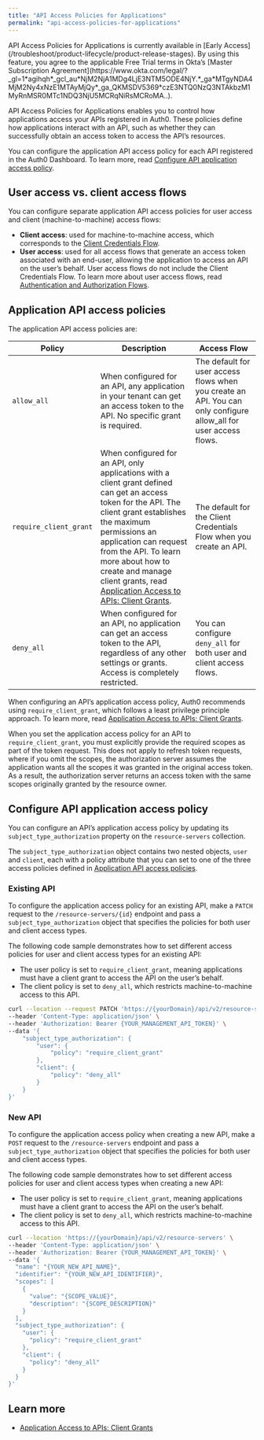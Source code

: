 ```yaml
---
title: "API Access Policies for Applications"
permalink: "api-access-policies-for-applications"
---
```


<Callout icon="file-lines" color="#0EA5E9" iconType="regular">
API Access Policies for Applications is currently available in [Early Access](/troubleshoot/product-lifecycle/product-release-stages). By using this feature, you agree to the applicable Free Trial terms in Okta’s [Master Subscription Agreement](https://www.okta.com/legal/?_gl=1*agihqh*_gcl_au*NjM2NjA1MDg4LjE3NTM5ODE4NjY.*_ga*MTgyNDA4MjM2Ny4xNzE1MTAyMjQy*_ga_QKMSDV5369*czE3NTQ0NzQ3NTAkbzM1MyRnMSR0MTc1NDQ3NjU5MCRqNiRsMCRoMA..).
</Callout>

API Access Policies for Applications enables you to control how applications access your APIs registered in Auth0. These policies define how applications interact with an API, such as whether they can successfully obtain an access token to access the API’s resources.

You can configure the application API access policy for each API registered in the Auth0 Dashboard. To learn more, read [Configure API application access policy](#configure-api-application-access-policy).

## User access vs. client access flows

You can configure separate application API access policies for user access and client (machine-to-machine) access flows:

* **Client access**: used for machine-to-machine access, which corresponds to the [Client Credentials Flow](/get-started/authentication-and-authorization-flow/client-credentials-flow).
* **User access**: used for all access flows that generate an access token associated with an end-user, allowing the application to access an API on the user’s behalf. User access flows do not include the Client Credentials Flow. To learn more about user access flows, read [Authentication and Authorization Flows](/get-started/authentication-and-authorization-flow).

## Application API access policies

The application API access policies are:

<table class="table"><thead>
<tr>
<th><strong>Policy</strong></th>
<th><strong>Description</strong></th>
<th><strong>Access Flow</strong></th>
</tr>
</thead>
<tbody>
<tr>
<td><code>allow_all</code></td>
<td>When configured for an API, any application in your tenant can get an access token to the API. No specific grant is required.</td>
<td>The default for user access flows when you create an API. You can only configure allow_all for user access flows.</td>
</tr>
<tr>
<td><code>require_client_grant</code></td>
<td>When configured for an API, only applications with a client grant defined can get an access token for the API. The client grant establishes the maximum permissions an application can request from the API. To learn more about how to create and manage client grants, read <a href="/get-started/applications/application-access-to-apis-client-grants">Application Access to APIs: Client Grants</a>.</td>
<td>The default for the Client Credentials Flow when you create an API.</td>
</tr>
<tr>
<td><code>deny_all</code></td>
<td>When configured for an API, no application can get an access token to the API, regardless of any other settings or grants. Access is completely restricted.</td>
<td>You can configure <code>deny_all</code> for both user and client access flows.</td>
</tr>
</tbody>
</table>

When configuring an API’s application access policy, Auth0 recommends using `require_client_grant`, which follows a least privilege principle approach. To learn more, read [Application Access to APIs: Client Grants](/get-started/applications/application-access-to-apis-client-grants).

When you set the application access policy for an API to `require_client_grant`, you must explicitly provide the required scopes as part of the token request. This does not apply to refresh token requests, where if you omit the scopes, the authorization server assumes the application wants all the scopes it was granted in the original access token. As a result, the authorization server returns an access token with the same scopes originally granted by the resource owner.

## Configure API application access policy

You can configure an API’s application access policy by updating its `subject_type_authorization` property on the `resource-servers` collection.

The `subject_type_authorization` object contains two nested objects, `user` and `client`, each with a policy attribute that you can set to one of the three access policies defined in [Application API access policies](#application-api-access-policies).

### Existing API

To configure the application access policy for an existing API, make a `PATCH` request to the `/resource-servers/{id}` endpoint and pass a `subject_type_authorization` object that specifies the policies for both user and client access types.

The following code sample demonstrates how to set different access policies for user and client access types for an existing API:

* The user policy is set to `require_client_grant`, meaning applications must have a client grant to access the API on the user’s behalf.
* The client policy is set to `deny_all`, which restricts machine-to-machine access to this API.

```bash
curl --location --request PATCH 'https://{yourDomain}/api/v2/resource-servers/{RESOURCE_SERVER_ID}' \
--header 'Content-Type: application/json' \
--header 'Authorization: Bearer {YOUR_MANAGEMENT_API_TOKEN}' \
--data '{
    "subject_type_authorization": {
        "user": {
            "policy": "require_client_grant"
        },
        "client": {
            "policy": "deny_all"
        }
    }
}'
```

### New API

To configure the application access policy when creating a new API, make a `POST` request to the `/resource-servers` endpoint and pass a `subject_type_authorization` object that specifies the policies for both user and client access types.

The following code sample demonstrates how to set different access policies for user and client access types when creating a new API:

* The user policy is set to `require_client_grant`, meaning applications must have a client grant to access the API on the user’s behalf.
* The client policy is set to `deny_all`, which restricts machine-to-machine access to this API.

```bash
curl --location 'https://{yourDomain}/api/v2/resource-servers' \
--header 'Content-Type: application/json' \
--header 'Authorization: Bearer {YOUR_MANAGEMENT_API_TOKEN}' \
--data '{
  "name": "{YOUR_NEW_API_NAME}",
  "identifier": "{YOUR_NEW_API_IDENTIFIER}",
  "scopes": [
    {
      "value": "{SCOPE_VALUE}",
      "description": "{SCOPE_DESCRIPTION}"
    }
  ],
  "subject_type_authorization": {
    "user": {
      "policy": "require_client_grant"
    },
    "client": {
      "policy": "deny_all"
    }
  }
}'
```

## Learn more

* [Application Access to APIs: Client Grants](/get-started/applications/application-access-to-apis-client-grants)